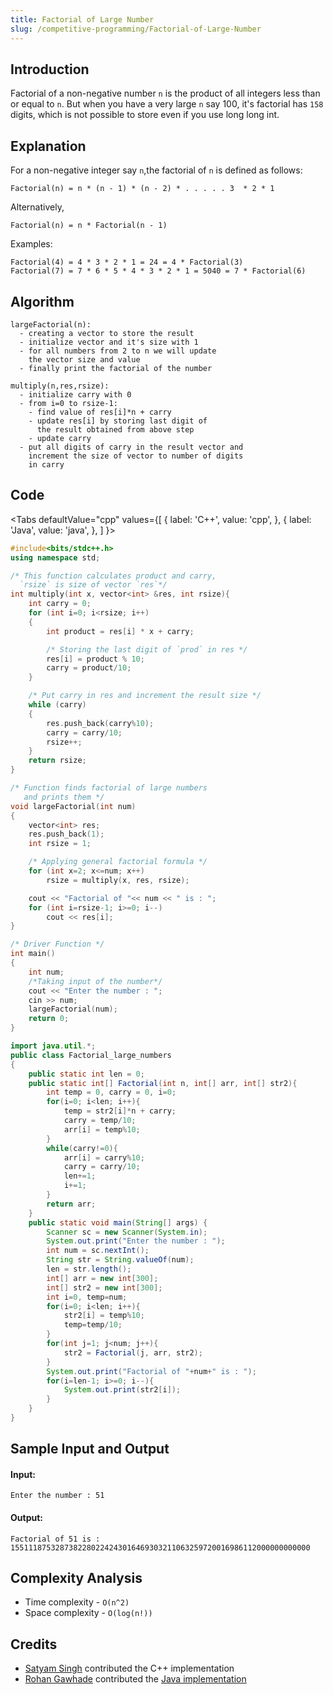 ```yaml
---
title: Factorial of Large Number 
slug: /competitive-programming/Factorial-of-Large-Number
---
```


## Introduction

Factorial of a non-negative number `n` is the product of all integers less than or equal to `n`.
But when you have a very large `n` say 100, it's factorial has `158` digits, which is not possible to store even if 
you use long long int. 


## Explanation

For a non-negative integer say `n`,the factorial of `n` is defined as follows:

```
Factorial(n) = n * (n - 1) * (n - 2) * . . . . . 3  * 2 * 1
```

Alternatively,

```
Factorial(n) = n * Factorial(n - 1)
```

Examples: 

```
Factorial(4) = 4 * 3 * 2 * 1 = 24 = 4 * Factorial(3)
Factorial(7) = 7 * 6 * 5 * 4 * 3 * 2 * 1 = 5040 = 7 * Factorial(6)
```

## Algorithm

```
largeFactorial(n):
  - creating a vector to store the result
  - initialize vector and it's size with 1
  - for all numbers from 2 to n we will update 
    the vector size and value
  - finally print the factorial of the number

multiply(n,res,rsize):
  - initialize carry with 0
  - from i=0 to rsize-1:
    - find value of res[i]*n + carry
    - update res[i] by storing last digit of
      the result obtained from above step
    - update carry
  - put all digits of carry in the result vector and
    increment the size of vector to number of digits
    in carry
```

## Code


<Tabs
  defaultValue="cpp"
  values={[
    { label: 'C++', value: 'cpp', },
    { label: 'Java', value: 'java', },
  ]
}>
<TabItem value="cpp">

```cpp
#include<bits/stdc++.h>
using namespace std;

/* This function calculates product and carry,
  `rsize` is size of vector `res`*/
int multiply(int x, vector<int> &res, int rsize){
    int carry = 0;
	for (int i=0; i<rsize; i++)
	{
		int product = res[i] * x + carry;

		/* Storing the last digit of `prod` in res */
		res[i] = product % 10;
		carry = product/10;
	}

	/* Put carry in res and increment the result size */
	while (carry)
	{
		res.push_back(carry%10);
		carry = carry/10;
		rsize++;
	}
	return rsize;
}

/* Function finds factorial of large numbers
   and prints them */
void largeFactorial(int num)
{
	vector<int> res; 
	res.push_back(1);
	int rsize = 1;

	/* Applying general factorial formula */
	for (int x=2; x<=num; x++)
		rsize = multiply(x, res, rsize);

	cout << "Factorial of "<< num << " is : ";
	for (int i=rsize-1; i>=0; i--)
		cout << res[i];
}

/* Driver Function */
int main()
{
	int num;
	/*Taking input of the number*/
	cout << "Enter the number : ";
	cin >> num;
    largeFactorial(num);
    return 0;
}
```

</TabItem>
<TabItem value="java">

```java
import java.util.*;
public class Factorial_large_numbers
{
    public static int len = 0;
    public static int[] Factorial(int n, int[] arr, int[] str2){
        int temp = 0, carry = 0, i=0;
        for(i=0; i<len; i++){
            temp = str2[i]*n + carry;
            carry = temp/10;
            arr[i] = temp%10;
        }
        while(carry!=0){
            arr[i] = carry%10;
            carry = carry/10;
            len+=1;
            i+=1;
        }
        return arr;
    }
	public static void main(String[] args) {
	    Scanner sc = new Scanner(System.in);
	    System.out.print("Enter the number : ");
	    int num = sc.nextInt();
	    String str = String.valueOf(num);
	    len = str.length();
	    int[] arr = new int[300];
	    int[] str2 = new int[300];
	    int i=0, temp=num;
	    for(i=0; i<len; i++){
	        str2[i] = temp%10;
	        temp=temp/10;
	    }
	    for(int j=1; j<num; j++){
    	    str2 = Factorial(j, arr, str2);
	    }
	    System.out.print("Factorial of "+num+" is : ");
        for(i=len-1; i>=0; i--){
            System.out.print(str2[i]);
        }
	}
}
```

</TabItem>
</Tabs>

## Sample Input and Output

#### Input:

```
Enter the number : 51
```

#### Output:

```
Factorial of 51 is : 1551118753287382280224243016469303211063259720016986112000000000000
```

## Complexity Analysis

- Time  complexity - `O(n^2)`
- Space complexity - `O(log(n!))`

## Credits

- [Satyam Singh](https://github.com/satcasm) contributed the C++ implementation
- [Rohan Gawhade](https://github.com/rohangawhade) contributed the [Java implementation](https://github.com/TesseractCoding/NeoAlgo/blob/master/Java/cp/Factorial_large_numbers.java)
